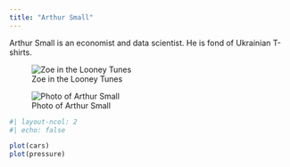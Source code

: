 ```yaml
---
title: "Arthur Small"
---
```


Arthur Small is an economist and data scientist. He is fond of Ukrainian T-shirts.

![Zoe in the Looney Tunes](images/ZoeLooneyTunes.png){fig-alt="Zoe in the Looney Tunes" fig-align="center"}

![Photo of Arthur Small](images/DSC_7281bw.jpg)

```r
#| layout-ncol: 2
#| echo: false

plot(cars)
plot(pressure)
```
